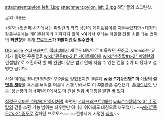 attachment:pylon_left_1.jpg
attachment:pylon_left_2.jpg
해당 글의 스크린샷.

글의 내용은

>잘봐
>첫번째 사진에서는 파일런의 좌측 상단에 게이트웨이를 지을수있지만
>대칭의 같은부분에는 게이트웨이가 지어지지 않아
>여기서 우리는 파일런 건물 소환 가능 범위의 '''좌편향'''을 통해 '''[[프로토스]]가 [[좌빨]]이란걸 알수있어'''


[[DCinside]] [[스타크래프트 갤러리]]에서 새로운 태양으로 떠올랐던 [[꾸준글]]. yeoni라는 유저가 올렸던 꾸준글로 [[wiki:"관문#s-2.1" 게이트웨이]]를 [[wiki:"수정탑#s-2" 파일런]]의 건설범위로 소환하려 할 때 왼편이 같은 범위 안에 지을 수 있는 건물 수가 더 많다고 설명한 글이다.

사실 이대로 끝나면 평범한 꾸준글로 잊혔겠지만 결론이 '''[[wiki:"기승전병" 더 이상의 설명은 생략]]'''할 포스를 보여준 덕분에 스갤 밖에서도 이 꾸준글은 유명했다. [[온게임넷]]의 방송 '[[용선생의 매너파일런]]'에서도 이 건설 범위 비대칭을 말한 바 있다.

[[질럿은 야마토 한방에 안죽어]]처럼 속편인 [[스타크래프트2]]에선 [[wiki:"수정탑#s-3" 수정탑]]의 건물 소환 가능 범위는 좌우뿐만 아니라 위아래도 대칭으로 바뀌었다. ~~[[wiki:"중도#s-2" 중도]]로 갈아탄 프로토스~~ ~~전향서에 서명한 [[심영(야인시대)|심영]]~~


